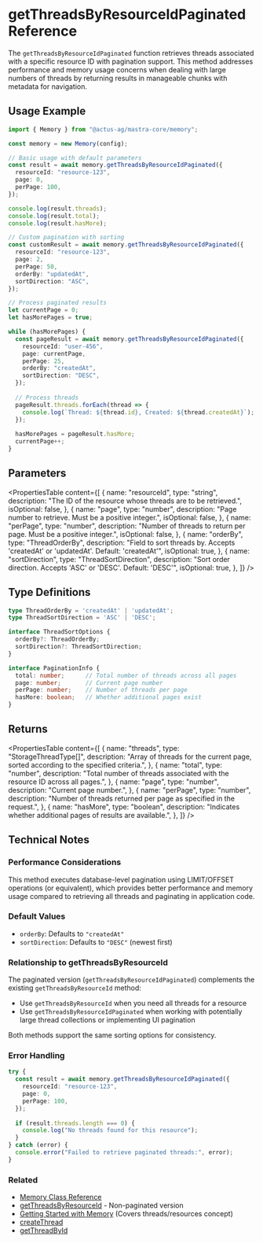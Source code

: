 # getThreadsByResourceIdPaginated Reference

The `getThreadsByResourceIdPaginated` function retrieves threads associated with a specific resource ID with pagination support. This method addresses performance and memory usage concerns when dealing with large numbers of threads by returning results in manageable chunks with metadata for navigation.

## Usage Example

```typescript
import { Memory } from "@actus-ag/mastra-core/memory";

const memory = new Memory(config);

// Basic usage with default parameters
const result = await memory.getThreadsByResourceIdPaginated({
  resourceId: "resource-123",
  page: 0,
  perPage: 100,
});

console.log(result.threads);
console.log(result.total);
console.log(result.hasMore);

// Custom pagination with sorting
const customResult = await memory.getThreadsByResourceIdPaginated({
  resourceId: "resource-123",
  page: 2,
  perPage: 50,
  orderBy: "updatedAt",
  sortDirection: "ASC",
});

// Process paginated results
let currentPage = 0;
let hasMorePages = true;

while (hasMorePages) {
  const pageResult = await memory.getThreadsByResourceIdPaginated({
    resourceId: "user-456",
    page: currentPage,
    perPage: 25,
    orderBy: "createdAt",
    sortDirection: "DESC",
  });
  
  // Process threads
  pageResult.threads.forEach(thread => {
    console.log(`Thread: ${thread.id}, Created: ${thread.createdAt}`);
  });
  
  hasMorePages = pageResult.hasMore;
  currentPage++;
}
```

## Parameters

<PropertiesTable
  content={[
    {
      name: "resourceId",
      type: "string",
      description: "The ID of the resource whose threads are to be retrieved.",
      isOptional: false,
    },
    {
      name: "page",
      type: "number",
      description: "Page number to retrieve. Must be a positive integer.",
      isOptional: false,
    },
    {
      name: "perPage",
      type: "number",
      description: "Number of threads to return per page. Must be a positive integer.",
      isOptional: false,
    },
    {
      name: "orderBy",
      type: "ThreadOrderBy",
      description: "Field to sort threads by. Accepts 'createdAt' or 'updatedAt'. Default: 'createdAt'",
      isOptional: true,
    },
    {
      name: "sortDirection",
      type: "ThreadSortDirection", 
      description: "Sort order direction. Accepts 'ASC' or 'DESC'. Default: 'DESC'",
      isOptional: true,
    },
  ]}
/>

## Type Definitions

```typescript
type ThreadOrderBy = 'createdAt' | 'updatedAt';
type ThreadSortDirection = 'ASC' | 'DESC';

interface ThreadSortOptions {
  orderBy?: ThreadOrderBy;
  sortDirection?: ThreadSortDirection;
}

interface PaginationInfo {
  total: number;      // Total number of threads across all pages
  page: number;       // Current page number
  perPage: number;    // Number of threads per page
  hasMore: boolean;   // Whether additional pages exist
}
```

## Returns

<PropertiesTable
  content={[
    {
      name: "threads",
      type: "StorageThreadType[]",
      description: "Array of threads for the current page, sorted according to the specified criteria.",
    },
    {
      name: "total",
      type: "number",
      description: "Total number of threads associated with the resource ID across all pages.",
    },
    {
      name: "page",
      type: "number",
      description: "Current page number.",
    },
    {
      name: "perPage",
      type: "number",
      description: "Number of threads returned per page as specified in the request.",
    },
    {
      name: "hasMore",
      type: "boolean",
      description: "Indicates whether additional pages of results are available.",
    },
  ]}
/>

## Technical Notes

### Performance Considerations

This method executes database-level pagination using LIMIT/OFFSET operations (or equivalent), which provides better performance and memory usage compared to retrieving all threads and paginating in application code.

### Default Values

- `orderBy`: Defaults to `"createdAt"`
- `sortDirection`: Defaults to `"DESC"` (newest first)

### Relationship to getThreadsByResourceId

The paginated version (`getThreadsByResourceIdPaginated`) complements the existing `getThreadsByResourceId` method:

- Use `getThreadsByResourceId` when you need all threads for a resource
- Use `getThreadsByResourceIdPaginated` when working with potentially large thread collections or implementing UI pagination

Both methods support the same sorting options for consistency.

### Error Handling

```typescript
try {
  const result = await memory.getThreadsByResourceIdPaginated({
    resourceId: "resource-123",
    page: 0,
    perPage: 100,
  });
  
  if (result.threads.length === 0) {
    console.log("No threads found for this resource");
  }
} catch (error) {
  console.error("Failed to retrieve paginated threads:", error);
}
```

### Related

- [Memory Class Reference](/reference/memory/Memory.mdx)
- [getThreadsByResourceId](/reference/memory/getThreadsByResourceId.mdx) - Non-paginated version
- [Getting Started with Memory](/docs/memory/overview.mdx) (Covers threads/resources concept)
- [createThread](/reference/memory/createThread.mdx)
- [getThreadById](/reference/memory/getThreadById.mdx)
